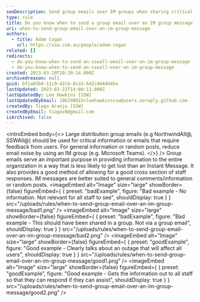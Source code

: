 ```yaml
---
seoDescription: Send group emails over IM groups when sharing critical information or seeking feedback from all staff, while using IM groups for general comments and random posts.
type: rule
title: Do you know when to send a group email over an IM group message?
uri: when-to-send-group-email-over-an-im-group-message
authors:
  - title: Adam Cogan
    url: https://ssw.com.au/people/adam-cogan
related: []
redirects:
  - do-you-know-when-to-send-an-sswall-email-over-an-im-group-message
  - do-you-know-when-to-send-an-sswall-over-an-im-group-message
created: 2023-03-20T20:20:14.000Z
archivedreason: null
guid: bf1a03b9-11c9-42cb-8ca3-642c044d44ba
lastUpdated: 2023-03-22T14:00:13.000Z
lastUpdatedBy: Lee Hawkins [SSW]
lastUpdatedByEmail: 106290015+leehawkinsssw@users.noreply.github.com
createdBy: Tiago Araújo [SSW]
createdByEmail: tiagov8@gmail.com
isArchived: false
---
```


<introEmbed
  body={<>
Large distribution group emails (e.g NorthwindAll@, SSWAll@) should be used for critical information or emails that require feedback from users. For general information or random posts, reduce email noise by using an IM group (e.g. Microsoft Teams).
  </>}
/>
Group emails serve an important purpose in providing information to the entire organization in a way that is less likely to get lost than an Instant Message. It also provides a good method of allowing for a good cross section of staff responses. IM messages are better suited to general comments/information or random posts.
<imageEmbed
  alt="Image"
  size="large"
  showBorder={false}
  figureEmbed={ {
    preset: "badExample",
    figure: "Bad example - No information. Not relevant for all staff to see",
    shouldDisplay: true
  } }
  src="/uploads/rules/when-to-send-group-email-over-an-im-group-message/bad1.png"
/>
<imageEmbed
  alt="Image"
  size="large"
  showBorder={false}
  figureEmbed={ {
    preset: "badExample",
    figure: "Bad example - This should have been shared in a group. Not via a group email",
    shouldDisplay: true
  } }
  src="/uploads/rules/when-to-send-group-email-over-an-im-group-message/bad2.png"
/>
<imageEmbed
  alt="Image"
  size="large"
  showBorder={false}
  figureEmbed={ {
    preset: "goodExample",
    figure: "Good example - Clearly talks about an outage that will affect all users",
    shouldDisplay: true
  } }
  src="/uploads/rules/when-to-send-group-email-over-an-im-group-message/good1.png"
/>
<imageEmbed
  alt="Image"
  size="large"
  showBorder={false}
  figureEmbed={ {
    preset: "goodExample",
    figure: "Good example - Gets the information out to all staff so that they can respond if they can assist",
    shouldDisplay: true
  } }
  src="/uploads/rules/when-to-send-group-email-over-an-im-group-message/good2.png"
/>
